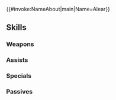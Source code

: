 {{#invoke:NameAbout|main|Name=Alear}}{{HeroPage Tabs}}
{{Hero Infobox
|Name=Alear
|Title=Red Days Past
|WeaponType=Green Breath
|MoveType=Armored
|Person=Alear F
|Origin=Fire Emblem Engage
|Gender=Female
|actorEN=遠藤綾
|actorJP=遠藤綾
|artist=kainown
|additionDate=May 7, 2025
|releaseDate=May 7, 2025
|poolDate=June 6, 2025
|poolRarities=5
|cv1=14
|cv2=100200
|TagID=闇リュール女
|InternalID=1238
|Properties=fallen,notRandomized
|description=One of the Fell Dragon's countless children. At her father's command, she desires the Emblem Rings. Appears in Fire Emblem Engage.
}}
{{Stats Page
|Lv1HP=21|Lv1ATK=9|Lv1SPD=3|Lv1DEF=10|Lv1RES=10
|GRHP=70|GRATK=90|GRSPD=35|GRDEF=80|GRRES=90
}}
==Skills==
===Weapons===
{{Weapons Table
|weapon1=Fire Breath
|weapon1Default=1
|weapon1Unlock=1
|weapon2=Fire Breath+
|weapon2Default=2
|weapon2Unlock=2
|weapon3=Flametongue
|weapon3Default=4
|weapon3Unlock=3
|weapon4=Fell Child's Arts
|weapon4Default=5
|weapon4Unlock=5
}}
===Assists===
{{Assists Table}}
===Specials===
{{Specials Table
|special1=Night Sky
|special1Default=4
|special1Unlock=3
|special2=Glimmer
|special2Unlock=4
|special3=Fell Blast
|special3Unlock=5
}}
===Passives===
{{Passives Table
|passiveA1=Water Boost 1
|passiveA2=Water Boost 2
|passiveA3=Water Boost 3
|passiveA4=Diluvial Boost
|passiveA1Unlock=2
|passiveA2Unlock=3
|passiveA3Unlock=4
|passiveA4Unlock=5
|passiveB1=Special Fighter 1
|passiveB2=Special Fighter 2
|passiveB3=Special Fighter 3
|passiveB4=Scowling Fighter
|passiveB1Unlock=2
|passiveB2Unlock=3
|passiveB3Unlock=4
|passiveB4Unlock=5
|passiveC1=Distant Guard 1
|passiveC2=Distant Guard 2
|passiveC3=Distant Guard 3
|passiveC4=Higher Ground
|passiveC1Unlock=2
|passiveC2Unlock=3
|passiveC3Unlock=4
|passiveC4Unlock=5
}}
{{Heroes Navbox}}